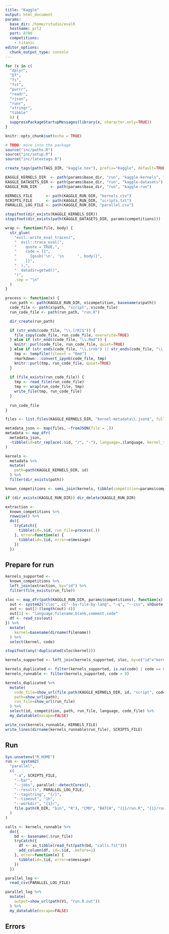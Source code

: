 ```yaml
---
title: "Kaggle"
output: html_document
params:
  base_dir: /home/rstudio/evalR
  hostname: prl2
  port: 8788
  competitions:
    - titanic
editor_options: 
  chunk_output_type: console
---
```


```r
for (x in c(
  "dplyr", 
  "DT", 
  "fs",
  "fst",
  "purrr",
  "readr",
  "rjson",
  "runr",
  "stringr",
  "tibble"
  )) {
  suppressPackageStartupMessages(library(x, character.only=TRUE))
}

knitr::opts_chunk$set(echo = TRUE)

# TODO: move into the package
source("inc/paths.R")
source("inc/setup.R")
source("inc/latextags.R")

create_tags(path(TAGS_DIR, "kaggle.tex"), prefix="Kaggle", default=TRUE)

KAGGLE_KERNELS_DIR  <- path(params$base_dir, "run", "kaggle-kernels", "notebooks", "r", "kernels")
KAGGLE_DATASETS_DIR <- path(params$base_dir, "run", "kaggle-datasets")
KAGGLE_RUN_DIR      <- path(params$base_dir, "run", "kaggle-run")

KERNELS_FILE      <- path(KAGGLE_RUN_DIR, "kernels.csv")
SCRIPTS_FILE      <- path(KAGGLE_RUN_DIR, "scripts.txt")
PARALLEL_LOG_FILE <- path(KAGGLE_RUN_DIR, "parallel.csv")
```

```r
stopifnot(dir_exists(KAGGLE_KERNELS_DIR))
stopifnot(dir_exists(path(KAGGLE_DATASETS_DIR, params$competitions)))
```

```r
wrap <- function(file, body) {
  str_glue(
    "evil::write_eval_traces(",
    "  evil::trace_eval(",
    "    quote = TRUE,",
    "    code = {{",
    "      {gsub('\n', '\n      ', body)}",
    "    }}",
    "  ),",
    "  datadir=getwd()",
    ")",
    .sep = "\n"
  )
}

process <- function(x) {
  run_path <- path(KAGGLE_RUN_DIR, x$competition, basename(x$path))
  code_file <- path(x$path, "script", x$code_file)
  run_code_file <- path(run_path, "run.R")

  dir_create(run_path)

  if (str_ends(code_file, "\\.[rR]$")) {
    file_copy(code_file, run_code_file, overwrite=TRUE)
  } else if (str_ends(code_file, "\\.Rmd")) {
    knitr::purl(code_file, run_code_file, quiet=TRUE)
  } else if (str_ends(code_file, "\\.irnb") || str_ends(code_file, "\\.ipynb")) {
    tmp <- tempfile(fileext = "Rmd")
    rmarkdown:::convert_ipynb(code_file, tmp)
    knitr::purl(tmp, run_code_file, quiet=TRUE)
  }
  
  if (file_exists(run_code_file)) {
    tmp <- read_file(run_code_file)
    tmp <- wrap(run_code_file, tmp)
    write_file(tmp, run_code_file)
  }
  
  run_code_file
}
```

```r
files <- list.files(KAGGLE_KERNELS_DIR, "kernel-metadata\\.json$", full.names=TRUE, recursive=TRUE)

metadata_json <- map(files, ~fromJSON(file = .))
metadata <- map_dfr(
  metadata_json, 
  ~tibble(id=str_replace(.$id, "/", "-"), language=.$language, kernel_type=.$kernel_type, competition=.$competition_sources, code_file=.$code_file)
)

kernels <- 
  metadata %>%
  mutate(
    path=path(KAGGLE_KERNELS_DIR, id)
  ) %>% 
  filter(dir_exists(path))
```

```r
known_competitions <- semi_join(kernels, tibble(competition=params$competitions), by="competition")
```

```r
if (dir_exists(KAGGLE_RUN_DIR)) dir_delete(KAGGLE_RUN_DIR)
```

```r
extraction <- 
  known_competitions %>%
  rowwise() %>%
  do({
    tryCatch({
      tibble(id=.$id, run_file=process(.))
    }, error=function(e) {
      tibble(id=.$id, error=e$message)
    })
  })
```

## Prepare for run

```r
kernels_supported <- 
  known_competitions %>%
  left_join(extraction, by="id") %>%
  filter(file_exists(run_file))
```

```r
sloc <- map_dfr(path(KAGGLE_RUN_DIR, params$competitions), function(x) {
  out <- system2("cloc", c("--by-file-by-lang", "-q", "--csv", shQuote(x)), stdout = TRUE)  
  out <- out[2:(length(out)-4)]
  out[1] <- "language,filename,blank,comment,code"
  df <- read_csv(out)
}) %>%
  mutate(
    kernel=basename(dirname(filename))
  ) %>%
  select(kernel, code)

stopifnot(any(!duplicated(sloc$kernel)))
```

```r
kernels_supported <- left_join(kernels_supported, sloc, by=c("id"="kernel"))
```

```r
kernels_duplicated <- filter(kernels_supported, is.na(code) | code == 0)
kernels_runnable <- filter(kernels_supported, code > 0)
```

```r
kernels_duplicated %>% 
  mutate(
    code_file=show_url(file.path(KAGGLE_KERNELS_DIR, id, "script", code_file)),
    path=show_url(path),
    run_file=show_url(run_file)
  ) %>%
  select(id, competition, path, run_file, language, code_file) %>%
  my_datatable(escape=FALSE)
```

```r
write_csv(kernels_runnable, KERNELS_FILE)
write_lines(dirname(kernels_runnable$run_file), SCRIPTS_FILE)
```

## Run

```r
Sys.unsetenv("R_HOME")
run <- system2(
  "parallel",
  c(
    "-a", SCRIPTS_FILE,
    "--bar",
    "--jobs", parallel::detectCores(),
    "--results", PARALLEL_LOG_FILE,
    "--tagstring", "{/}",
    "--timeout", "1h",
    "--workdir", "{1}/",
    file.path(R_DIR, "bin", "R"), "CMD", "BATCH", "{1}/run.R", "{1}/run.R.out"
  )
)
```

```r
calls <- kernels_runnable %>%
  do({
    bd <- basename(.$run_file)
    tryCatch({
      df <- as_tibble(read_fst(path(bd, "calls.fst")))
      add_column(df, id=.$id, .before=1)
    }, error=function(e) {
      tibble(id=.$id, error=e$message)
    })
  })
```

```r
parallel_log <- 
  read_csv(PARALLEL_LOG_FILE)

parallel_log %>%
  mutate(
    output=show_url(path(V1, "run.R.out"))
  ) %>%
  my_datatable(escape=FALSE)
```


## Errors


